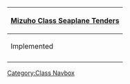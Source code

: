 {| class="mw-collapsible mw-collapsed wikitable" align=center
! [[:Category:Mizuho Class|Mizuho Class Seaplane Tenders]]
|-
! Implemented
|-
| align=center | {{ShipLink|Mizuho}}
|}<noinclude>[[Category:Class Navbox]]</noinclude>